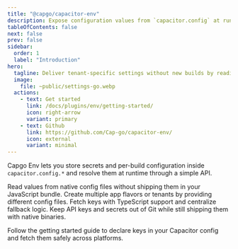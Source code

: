 ```yaml
---
title: "@capgo/capacitor-env"
description: Expose configuration values from `capacitor.config` at runtime for white-label and multitenant apps.
tableOfContents: false
next: false
prev: false
sidebar:
  order: 1
  label: "Introduction"
hero:
  tagline: Deliver tenant-specific settings without new builds by reading secure configuration values directly from Capacitor.
  image:
    file: ~public/settings-go.webp
  actions:
    - text: Get started
      link: /docs/plugins/env/getting-started/
      icon: right-arrow
      variant: primary
    - text: Github
      link: https://github.com/Cap-go/capacitor-env/
      icon: external
      variant: minimal
---
```



Capgo Env lets you store secrets and per-build configuration inside `capacitor.config.*` and resolve them at runtime through a simple API.

<CardGrid stagger>
  <Card title="Runtime configuration" icon="rocket">
    Read values from native config files without shipping them in your JavaScript bundle.
  </Card>
  <Card title="Per build overrides" icon="rocket">
    Create multiple app flavors or tenants by providing different config files.
  </Card>
  <Card title="Typesafe access" icon="pencil">
    Fetch keys with TypeScript support and centralize fallback logic.
  </Card>
  <Card title="Secure by default" icon="approve-check">
    Keep API keys and secrets out of Git while still shipping them with native binaries.
  </Card>
</CardGrid>

Follow the getting started guide to declare keys in your Capacitor config and fetch them safely across platforms.
